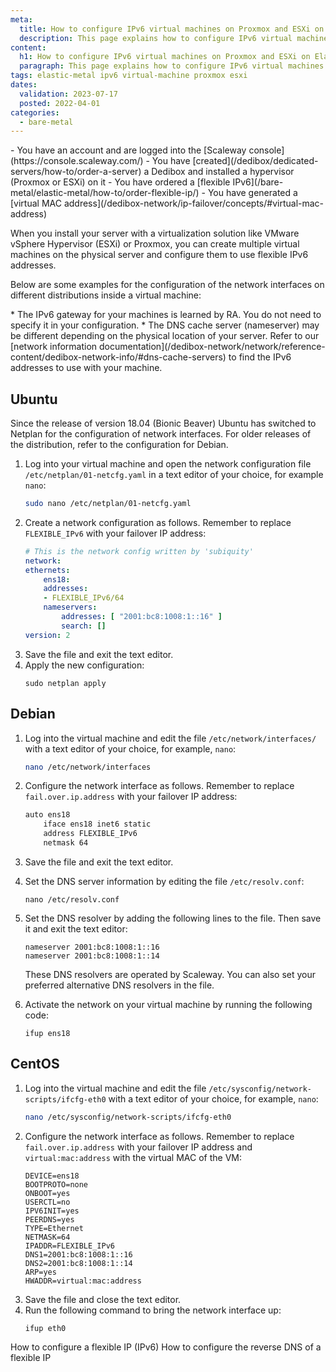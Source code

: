 ```yaml
---
meta:
  title: How to configure IPv6 virtual machines on Proxmox and ESXi on Elastic Metal
  description: This page explains how to configure IPv6 virtual machines on Proxmox and ESXi on Elastic Metal
content:
  h1: How to configure IPv6 virtual machines on Proxmox and ESXi on Elastic Metal
  paragraph: This page explains how to configure IPv6 virtual machines on Proxmox and ESXi on Elastic Metal
tags: elastic-metal ipv6 virtual-machine proxmox esxi
dates:
  validation: 2023-07-17
  posted: 2022-04-01
categories:
  - bare-metal
---
```


<Macro id="iam-requirements" />

<Message type="requirement">
  - You have an account and are logged into the [Scaleway console](https://console.scaleway.com/)
  - You have [created](/dedibox/dedicated-servers/how-to/order-a-server) a Dedibox and installed a hypervisor (Proxmox or ESXi) on it
  - You have ordered a [flexible IPv6](/bare-metal/elastic-metal/how-to/order-flexible-ip/)
  - You have generated a [virtual MAC address](/dedibox-network/ip-failover/concepts/#virtual-mac-address)
</Message>

When you install your server with a virtualization solution like VMware vSphere Hypervisor (ESXi) or Proxmox, you can create multiple virtual machines on the physical server and configure them to use flexible IPv6 addresses.


Below are some examples for the configuration of the network interfaces on different distributions inside a virtual machine:

<Message type="tip">
  * The IPv6 gateway for your machines is learned by RA. You do not need to specify it in your configuration.
  * The DNS cache server (nameserver) may be different depending on the physical location of your server. Refer to our [network information documentation](/dedibox-network/network/reference-content/dedibox-network-info/#dns-cache-servers) to find the IPv6 addresses to use with your machine.
</Message>


## Ubuntu 

Since the release of version 18.04 (Bionic Beaver) Ubuntu has switched to Netplan for the configuration of network interfaces. For older releases of the distribution, refer to the configuration for Debian.

1. Log into your virtual machine and open the network configuration file `/etc/netplan/01-netcfg.yaml` in a text editor of your choice, for example `nano`:
    ```sh
    sudo nano /etc/netplan/01-netcfg.yaml
    ```
2. Create a network configuration as follows. Remember to replace `FLEXIBLE_IPv6` with your failover IP address: 
    ```yaml
    # This is the network config written by 'subiquity'
    network:
    ethernets:
        ens18:
        addresses:
        - FLEXIBLE_IPv6/64
        nameservers:
            addresses: [ "2001:bc8:1008:1::16" ]
            search: []
    version: 2
    ```
3. Save the file and exit the text editor.
4. Apply the new configuration:
    ```
    sudo netplan apply
    ```

## Debian

1. Log into the virtual machine and edit the file `/etc/network/interfaces/` with a text editor of your choice, for example, `nano`:
    ```sh
    nano /etc/network/interfaces
    ```
2. Configure the network interface as follows. Remember to replace `fail.over.ip.address` with your failover IP address:
    ```sh
    auto ens18
        iface ens18 inet6 static
        address FLEXIBLE_IPv6
        netmask 64
    ```
3. Save the file and exit the text editor.
4. Set the DNS server information by editing the file `/etc/resolv.conf`:
    ```
    nano /etc/resolv.conf
    ```
5. Set the DNS resolver by adding the following lines to the file. Then save it and exit the text editor:
    ```
    nameserver 2001:bc8:1008:1::16
    nameserver 2001:bc8:1008:1::14
    ```

    <Message typ="tip">
      These DNS resolvers are operated by Scaleway. You can also set your preferred alternative DNS resolvers in the file.
    </Message>
6. Activate the network on your virtual machine by running the following code:
    ```
    ifup ens18
    ```

## CentOS

1. Log into the virtual machine and edit the file `/etc/sysconfig/network-scripts/ifcfg-eth0` with a text editor of your choice, for example, `nano`:
    ```sh
    nano /etc/sysconfig/network-scripts/ifcfg-eth0
    ```
2. Configure the network interface as follows. Remember to replace `fail.over.ip.address` with your failover IP address and `virtual:mac:address` with the virtual MAC of the VM:
    ```
    DEVICE=ens18
    BOOTPROTO=none
    ONBOOT=yes
    USERCTL=no
    IPV6INIT=yes
    PEERDNS=yes
    TYPE=Ethernet
    NETMASK=64
    IPADDR=FLEXIBLE_IPv6
    DNS1=2001:bc8:1008:1::16
    DNS2=2001:bc8:1008:1::14
    ARP=yes
    HWADDR=virtual:mac:address
    ```
3. Save the file and close the text editor.
4. Run the following command to bring the network interface up:
    ```
    ifup eth0
    ```


<Navigation title="See Also">
  <PreviousButton to="/bare-metal/elastic-metal/how-to/configure-flexible-ipv6/">How to configure a flexible IP (IPv6)</PreviousButton>
  <NextButton to="/bare-metal/elastic-metal/how-to/configure-reverse-dns-flexible-ip/">How to configure the reverse DNS of a flexible IP</NextButton>
</Navigation>